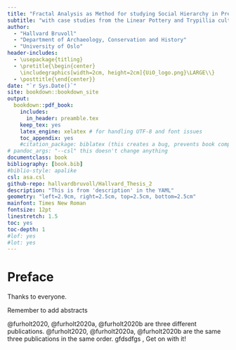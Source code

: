 ```yaml
---
title: "Fractal Analysis as Method for studying Social Hierarchy in Prehistoric Settlement Plans"
subtitle: "with case studies from the Linear Pottery and Trypillia cultures (5.500 - 3.500 cal. BCE)"
author: 
  - "Hallvard Bruvoll"
  - "Department of Archaeology, Conservation and History"
  - "University of Oslo"
header-includes:
  - \usepackage{titling}
  - \pretitle{\begin{center}
    \includegraphics[width=2cm, height=2cm]{UiO_logo.png}\LARGE\\}
  - \posttitle{\end{center}}
date: "`r Sys.Date()`"
site: bookdown::bookdown_site
output: 
  bookdown::pdf_book:
    includes:
      in_header: preamble.tex
    keep_tex: yes
    latex_engine: xelatex # for handling UTF-8 and font issues
    toc_appendix: yes
    #citation_package: biblatex (this creates a bug, prevents book compliation)
# pandoc_args: "--csl" this doesn't change anything
documentclass: book
bibliography: [book.bib]
#biblio-style: apalike
csl: asa.csl
github-repo: hallvardbruvoll/Hallvard_Thesis_2
description: "This is from 'description' in the YAML"
geometry: "left=2.9cm, right=2.5cm, top=2.5cm, bottom=2.5cm"
mainfont: Times New Roman
fontsize: 12pt
linestretch: 1.5
toc: yes
toc-depth: 1
#lof: yes
#lot: yes
---
```


# Preface {.unnumbered}

Thanks to everyone.

Remember to add abstracts

@furholt2020, @furholt2020a, @furholt2020b are three different publications. @furholt2020, @furholt2020a, @furholt2020b are the same three publications in the same order. gfdsdfgs , Get on with it!
